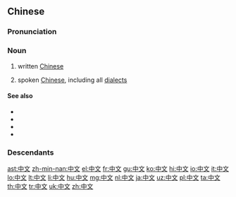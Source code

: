 ==Chinese==
{{wikipedia|lang=zh}}
{{zh-forms}}

===Pronunciation===
{{zh-pron
|m=zhōngwén
|ma=zh-zhōngwén.ogg
|mn=Tiong-bûn
|c=zung1 man4,zung1 man4-2
|h=pfs=Chûng-vùn
|w=1tson ven
|cat=n
}}

===Noun===
{{zh-noun}}

# written [[Chinese]]
#: {{zh-usex|以 中文 書寫 的 文章|an article written in '''Chinese'''}}
# spoken [[Chinese]], including all [[dialect]]s
#: {{zh-usex|你 說 中文 嗎？|Do you speak '''Chinese'''?}}
#: {{zh-usex|中文 授課|''to teach in '''Chinese'''''}}

====See also====
* {{zh-l|國語|guóyǔ}}
* {{zh-l|漢語|hànyǔ}}
* {{zh-l|普通話|pǔtōnghuà}}
* {{zh-l|廣東話|guǎngdōnghuà}}

===Descendants===
{{Sinoxenic-word|中文|ちゅうぶん|중문|Trung văn}}

{{zh-cat|Beginning|Languages}}

[[ast:中文]]
[[zh-min-nan:中文]]
[[el:中文]]
[[fr:中文]]
[[gu:中文]]
[[ko:中文]]
[[hi:中文]]
[[io:中文]]
[[it:中文]]
[[lo:中文]]
[[lt:中文]]
[[li:中文]]
[[hu:中文]]
[[mg:中文]]
[[nl:中文]]
[[ja:中文]]
[[uz:中文]]
[[pl:中文]]
[[ta:中文]]
[[th:中文]]
[[tr:中文]]
[[uk:中文]]
[[zh:中文]]